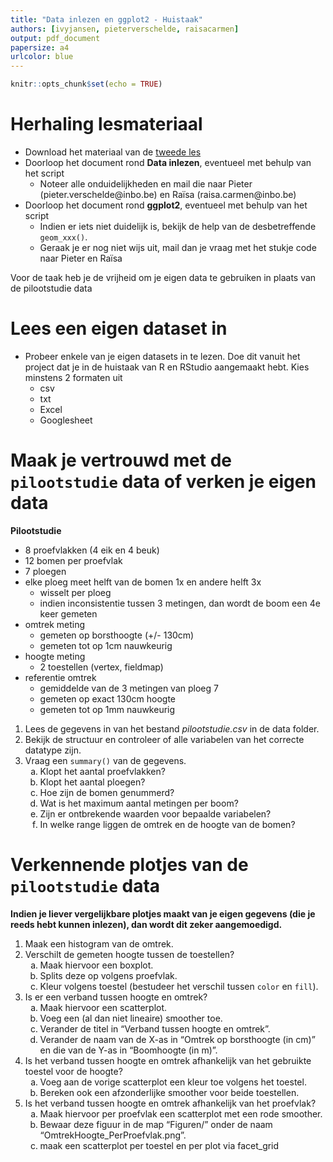 ```yaml
---
title: "Data inlezen en ggplot2 - Huistaak"
authors: [ivyjansen, pieterverschelde, raisacarmen]
output: pdf_document
papersize: a4
urlcolor: blue
---
```


```r
knitr::opts_chunk$set(echo = TRUE)
```


# Herhaling lesmateriaal

- Download het materiaal van de [tweede les](https://inbo.github.io/tutorials/tutorials/r_beginners/)
- Doorloop het document rond **Data inlezen**, eventueel met behulp van het script
    - Noteer alle onduidelijkheden en mail die naar Pieter (pieter.verschelde@inbo.be) en Raïsa (raisa.carmen@inbo.be)
- Doorloop het document rond **ggplot2**, eventueel met behulp van het script
    - Indien er iets niet duidelijk is, bekijk de help van de desbetreffende `geom_xxx()`.
    - Geraak je er nog niet wijs uit, mail dan je vraag met het stukje code naar Pieter en Raïsa

Voor de taak heb je de vrijheid om je eigen data te gebruiken in plaats van de pilootstudie data

# Lees een eigen dataset in

- Probeer enkele van je eigen datasets in te lezen. Doe dit vanuit het project dat je in de huistaak van R en RStudio aangemaakt hebt. Kies minstens 2 formaten uit
    - csv
    - txt
    - Excel
    - Googlesheet



# Maak je vertrouwd met de `pilootstudie` data of verken je eigen data

**Pilootstudie**

- 8 proefvlakken (4 eik en 4 beuk)
- 12 bomen per proefvlak
- 7 ploegen
- elke ploeg meet helft van de bomen 1x en andere helft 3x
    - wisselt per ploeg
    - indien inconsistentie tussen 3 metingen, dan wordt de boom een 4e keer gemeten
- omtrek meting
    - gemeten op borsthoogte (+/- 130cm)
    - gemeten tot op 1cm nauwkeurig
- hoogte meting
    - 2 toestellen (vertex, fieldmap)
- referentie omtrek
    - gemiddelde van de 3 metingen van ploeg 7
    - gemeten op exact 130cm hoogte
    - gemeten tot op 1mm nauwkeurig

1. Lees de gegevens in van het bestand *pilootstudie.csv* in de data folder.
1. Bekijk de structuur en controleer of alle variabelen van het correcte datatype zijn.
1. Vraag een `summary()` van de gegevens.
    a. Klopt het aantal proefvlakken?
    a. Klopt het aantal ploegen?
    a. Hoe zijn de bomen genummerd?
    a. Wat is het maximum aantal metingen per boom?
    a. Zijn er ontbrekende waarden voor bepaalde variabelen?
    a. In welke range liggen de omtrek en de hoogte van de bomen?



# Verkennende plotjes van de `pilootstudie` data

**Indien je liever vergelijkbare plotjes maakt van je eigen gegevens (die je reeds hebt kunnen inlezen), dan wordt dit zeker aangemoedigd.**

1. Maak een histogram van de omtrek.
1. Verschilt de gemeten hoogte tussen de toestellen?
    a. Maak hiervoor een boxplot.
    a. Splits deze op volgens proefvlak.
    a. Kleur volgens toestel (bestudeer het verschil tussen `color` en `fill`).
1. Is er een verband tussen hoogte en omtrek? 
    a. Maak hiervoor een scatterplot.
    a. Voeg een (al dan niet lineaire) smoother toe.
    a. Verander de titel in "Verband tussen hoogte en omtrek".
    a. Verander de naam van de X-as in "Omtrek op borsthoogte (in cm)" en die van de Y-as in "Boomhoogte (in m)".
1. Is het verband tussen hoogte en omtrek afhankelijk van het gebruikte toestel voor de hoogte?
    a. Voeg aan de vorige scatterplot een kleur toe volgens het toestel.
    a. Bereken ook een afzonderlijke smoother voor beide toestellen.
1. Is het verband tussen hoogte en omtrek afhankelijk van het proefvlak?
    a. Maak hiervoor per proefvlak een scatterplot met een rode smoother.
    a. Bewaar deze figuur in de map "Figuren/" onder de naam "OmtrekHoogte_PerProefvlak.png".
    a. maak een scatterplot per toestel en per plot via facet_grid

